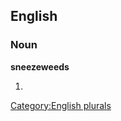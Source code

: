 ==English==

===Noun===
'''sneezeweeds'''

# {{plural of|[[sneezeweed]]}}

[[Category:English plurals]]
